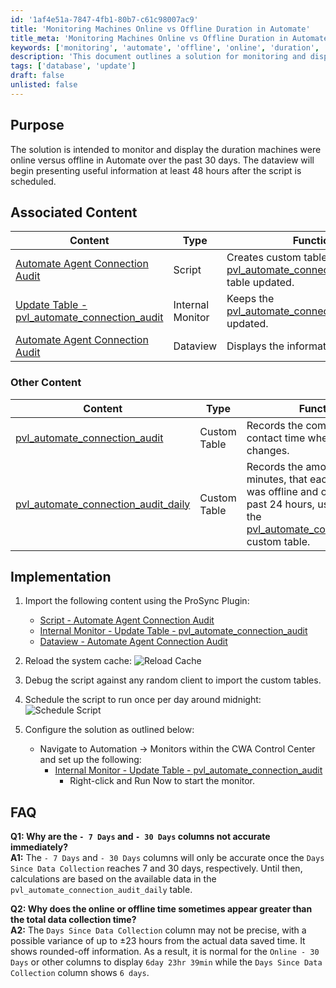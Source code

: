 ```yaml
---
id: '1af4e51a-7847-4fb1-80b7-c61c98007ac9'
title: 'Monitoring Machines Online vs Offline Duration in Automate'
title_meta: 'Monitoring Machines Online vs Offline Duration in Automate'
keywords: ['monitoring', 'automate', 'offline', 'online', 'duration', 'audit']
description: 'This document outlines a solution for monitoring and displaying the duration that machines were online versus offline in ConnectWise Automate over the past 30 days. It includes implementation steps, associated content, and FAQs to help users understand the functionality and setup process.'
tags: ['database', 'update']
draft: false
unlisted: false
---
```

## Purpose

The solution is intended to monitor and display the duration machines were online versus offline in Automate over the past 30 days. The dataview will begin presenting useful information at least 48 hours after the script is scheduled.

## Associated Content

| Content | Type | Function |
| ------- | ---- | -------- |
| [Automate Agent Connection Audit](https://proval.itglue.com/DOC-5078775-18178745) | Script | Creates custom tables and keeps the [pvl_automate_connection_audit_daily](https://proval.itglue.com/DOC-5078775-18178747) table updated. |
| [Update Table - pvl_automate_connection_audit](https://proval.itglue.com/DOC-5078775-18178743) | Internal Monitor | Keeps the [pvl_automate_connection_audit](https://proval.itglue.com/DOC-5078775-18178744) table updated. |
| [Automate Agent Connection Audit](https://proval.itglue.com/DOC-5078775-18178742) | Dataview | Displays the information. |

### Other Content

| Content | Type | Function |
| ------- | ---- | -------- |
| [pvl_automate_connection_audit](https://proval.itglue.com/DOC-5078775-18178744) | Custom Table | Records the computer’s last contact time whenever its state changes. |
| [pvl_automate_connection_audit_daily](https://proval.itglue.com/DOC-5078775-18178747) | Custom Table | Records the amount of time, in minutes, that each computer was offline and online over the past 24 hours, using data from the [pvl_automate_connection_audit](https://proval.itglue.com/DOC-5078775-18178744) custom table. |

## Implementation

1. Import the following content using the ProSync Plugin:
   - [Script - Automate Agent Connection Audit](https://proval.itglue.com/DOC-5078775-18178745)
   - [Internal Monitor - Update Table - pvl_automate_connection_audit](https://proval.itglue.com/DOC-5078775-18178743)
   - [Dataview - Automate Agent Connection Audit](https://proval.itglue.com/DOC-5078775-18178742)

2. Reload the system cache:
   ![Reload Cache](../../static/img/Automate-Agent-Connection-Audit/image_2.png)

3. Debug the script against any random client to import the custom tables.

4. Schedule the script to run once per day around midnight:
   ![Schedule Script](../../static/img/Automate-Agent-Connection-Audit/image_3.png)

5. Configure the solution as outlined below:
   - Navigate to Automation → Monitors within the CWA Control Center and set up the following:
     - [Internal Monitor - Update Table - pvl_automate_connection_audit](https://proval.itglue.com/DOC-5078775-18178743)
       - Right-click and Run Now to start the monitor.

## FAQ

**Q1: Why are the `- 7 Days` and `- 30 Days` columns not accurate immediately?**  
**A1:** The `- 7 Days` and `- 30 Days` columns will only be accurate once the `Days Since Data Collection` reaches 7 and 30 days, respectively. Until then, calculations are based on the available data in the `pvl_automate_connection_audit_daily` table.

**Q2: Why does the online or offline time sometimes appear greater than the total data collection time?**  
**A2:** The `Days Since Data Collection` column may not be precise, with a possible variance of up to ±23 hours from the actual data saved time. It shows rounded-off information. As a result, it is normal for the `Online - 30 Days` or other columns to display `6day 23hr 39min` while the `Days Since Data Collection` column shows `6 days`.











